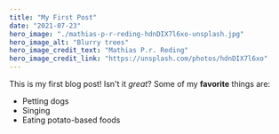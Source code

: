 ```yaml
---
title: "My First Post"
date: "2021-07-23"
hero_image: "./mathias-p-r-reding-hdnDIX7l6xo-unsplash.jpg"
hero_image_alt: "Blurry trees"
hero_image_credit_text: "Mathias P.r. Reding"
hero_image_credit_link: "https://unsplash.com/photos/hdnDIX7l6xo"
---
```

This is my first blog post! Isn't it *great*?
Some of my **favorite** things are:
* Petting dogs
* Singing
* Eating potato-based foods